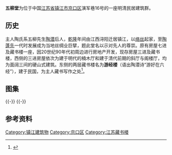 {{文物保护单位
| 级别 = 省级
| 省区市 = 江苏省
| 图片 = 
| 名称 = 五柳堂
| 编号 = 313（第四批）
| 分类 = 古建筑及历史纪念建筑物
| 时代 = 明-清
| 所在 =[[镇江市|镇江市]][[京口区|京口区]]
| 登录 = 1995年4月
}}
'''五柳堂'''为位于中国[[江苏省|江苏省]][[镇江市|镇江市]][[京口区|京口区]]演军巷16号的一座明清民居建筑群。

==历史==
主人陶氏系五柳先生[[陶潜|陶潜]]后人，[[乾隆|乾隆]]年间由江西浔阳迁居镇江，以[[络丝|络丝]]起家，至[[陶蓬先|陶蓬先]]一代时发展成为当地丝绸业巨擘，题此堂名以示对先人的尊崇。原有房屋七进及藏书楼一座，因20世纪90年代初周边进行房地产开发，现存房屋三进及藏书楼，西侧的三进房屋依次为建于明代的楠木厅和建于清代前期的斜厅与阁楼厅，均为面阔三间的硬山式建筑。东侧的两层藏书楼名为'''游经楼'''（语出陶潜诗“游好在六经”），建于民国，为主人藏书写作之处<ref>{{cite web|url=http://www.jsw.com.cn/site3/zjrb/html/2010-02/01/content_1455164.htm|title=《五柳堂墙边洗车忙》|accessdate=2011-11-03|work=许益明|publisher=镇江日报}}{{dead link|date=2018年5月 |bot=InternetArchiveBot |fix-attempted=yes }}</ref>。

== 图集 ==
{{multiple image
| align  = left
| image1 = Wuliu Tang in Zhenjiang 07 2011-10.JPG
| width1 = 240
| caption1 = 大门
| image2 = Wuliu Tang in Zhenjiang 02 2011-10.JPG
| width2 = 134
| caption2 = 大门近景
| image3 = Wuliu Tang in Zhenjiang 05 2011-10.JPG
| width3 = 134
| caption3 = 门枕石
| image4 = Wuliu Tang in Zhenjiang 04 2011-10.JPG
| width4 = 240
| caption4 = 檐部细节
}}
{{-}} 
{{multiple image
| align  = left
| image1 = Wuliu Tang in Zhenjiang 11 2011-10.JPG
| width1 = 134
| caption1 = 西路
| image2 = Wuliu Tang in Zhenjiang 12 2011-10.JPG
| width2 = 134
| caption2 = 东路
| image3 = Wuliu Tang in Zhenjiang 10 2011-10.JPG
| width3 = 240
| caption3 = 低处俯瞰
| image4 = Wuliu Tang 2011-10.JPG
| width4 = 240
| caption4 = 高处俯瞰}}
{{-}} 
==参考资料==
{{reflist}}

{{jiangsu-stub}}
{{Commons category|Wuliu Tang in Zhenjiang}}
{{镇江市境内的江苏省文物保护单位}}
[[Category:镇江建筑物|Category:镇江建筑物]]
[[Category:京口区|Category:京口区]]
[[Category:江苏藏书楼|Category:江苏藏书楼]]